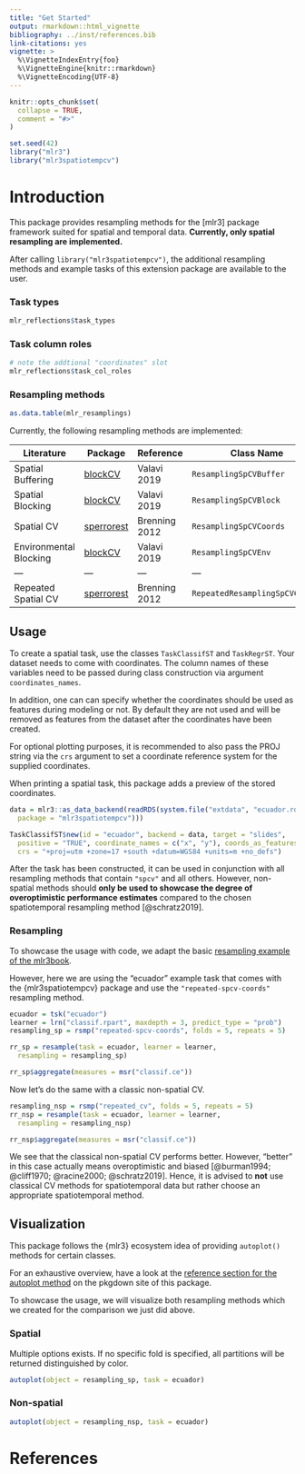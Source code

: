 ```yaml
---
title: "Get Started"
output: rmarkdown::html_vignette
bibliography: ../inst/references.bib
link-citations: yes
vignette: >
  %\VignetteIndexEntry{foo}
  %\VignetteEngine{knitr::rmarkdown}
  %\VignetteEncoding{UTF-8}
---
```


```r
knitr::opts_chunk$set(
  collapse = TRUE,
  comment = "#>"
)
```

```r
set.seed(42)
library("mlr3")
library("mlr3spatiotempcv")
```

# Introduction

This package provides resampling methods for the [mlr3] package framework suited for spatial and temporal data.
**Currently, only spatial resampling are implemented.**

After calling `library("mlr3spatiotempcv")`, the additional resampling methods and example tasks of this extension package are available to the user.

### Task types

```r
mlr_reflections$task_types
```

### Task column roles

```r
# note the addtional "coordinates" slot
mlr_reflections$task_col_roles
```

### Resampling methods

```r
as.data.table(mlr_resamplings)
```

Currently, the following resampling methods are implemented:

| Literature             | Package                                                   | Reference     | Class Name                      | mlr3 Sugar                     |
| ---------------        | ---------                                                 | ---------     | --------------------            | ---------------------          |
| Spatial Buffering      | [blockCV](https://github.com/rvalavi/blockCV)             | Valavi 2019   | `ResamplingSpCVBuffer`          | `rsmp("spcv-buffer")`          |
| Spatial Blocking       | [blockCV](https://github.com/rvalavi/blockCV)             | Valavi 2019   | `ResamplingSpCVBlock`           | `rsmp("spcv-block")`           |
| Spatial CV             | [sperrorest](https://github.com/giscience-fsu/sperrorest) | Brenning 2012 | `ResamplingSpCVCoords`          | `rsmp("spcv-coords")`          |
| Environmental Blocking | [blockCV](https://github.com/rvalavi/blockCV)             | Valavi 2019   | `ResamplingSpCVEnv`             | `rsmp("spcv-env")`             |
| ---                    | ---                                                       | ---           | ---                             | ---                            |
| Repeated Spatial CV    | [sperrorest](https://github.com/giscience-fsu/sperrorest) | Brenning 2012 | `RepeatedResamplingSpCVCoords` | `rsmp("repeated-spcv-coords")` |

## Usage

To create a spatial task, use the classes `TaskClassifST` and `TaskRegrST`.
Your dataset needs to come with coordinates.
The column names of these variables need to be passed during class construction via argument `coordinates_names`.

In addition, one can can specify whether the coordinates should be used as features during modeling or not.
By default they are not used and will be removed as features from the dataset after the coordinates have been created.

For optional plotting purposes, it is recommended to also pass the PROJ string via the `crs` argument to set a coordinate reference system for the supplied coordinates.

When printing a spatial task, this package adds a preview of the stored coordinates.

```r
data = mlr3::as_data_backend(readRDS(system.file("extdata", "ecuador.rda",
  package = "mlr3spatiotempcv")))

TaskClassifST$new(id = "ecuador", backend = data, target = "slides",
  positive = "TRUE", coordinate_names = c("x", "y"), coords_as_features = FALSE,
  crs = "+proj=utm +zone=17 +south +datum=WGS84 +units=m +no_defs")
```

After the task has been constructed, it can be used in conjunction with all resampling methods that contain `"spcv"` and all others.
However, non-spatial methods should **only be used to showcase the degree of overoptimistic performance estimates** compared to the chosen spatiotemporal resampling method [@schratz2019].

### Resampling

To showcase the usage with code, we adapt the basic [resampling example of the mlr3book](https://mlr3book.mlr-org.com/resampling.html).

However, here we are using the "ecuador" example task that comes with the {mlr3spatiotempcv} package and use the `"repeated-spcv-coords"` resampling method.

```r
ecuador = tsk("ecuador")
learner = lrn("classif.rpart", maxdepth = 3, predict_type = "prob")
resampling_sp = rsmp("repeated-spcv-coords", folds = 5, repeats = 5)

rr_sp = resample(task = ecuador, learner = learner,
  resampling = resampling_sp)

rr_sp$aggregate(measures = msr("classif.ce"))
```

Now let's do the same with a classic non-spatial CV.

```r
resampling_nsp = rsmp("repeated_cv", folds = 5, repeats = 5)
rr_nsp = resample(task = ecuador, learner = learner,
  resampling = resampling_nsp)

rr_nsp$aggregate(measures = msr("classif.ce"))
```

We see that the classical non-spatial CV performs better.
However, "better" in this case actually means overoptimistic and biased [@burman1994; @cliff1970; @racine2000; @schratz2019].
Hence, it is advised to **not** use classical CV methods for spatiotemporal data but rather choose an appropriate spatiotemporal method.

## Visualization

This package follows the {mlr3} ecosystem idea of providing `autoplot()` methods for certain classes.

For an exhaustive overview, have a look at the [reference section for the autoplot method](https://mlr3spatiotempcv.mlr-org.com/reference/autoplot_spatial_resampling.html) on the pkgdown site of this package.

To showcase the usage, we will visualize both resampling methods which we created for the comparison we just did above.

### Spatial 

Multiple options exists.
If no specific fold is specified, all partitions will be returned distinguished by color.

```r
autoplot(object = resampling_sp, task = ecuador)
```

### Non-spatial

```r
autoplot(object = resampling_nsp, task = ecuador)
```

# References
